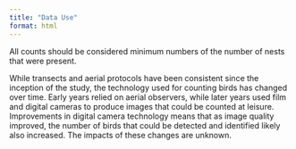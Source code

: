 ```yaml
---
title: "Data Use"
format: html
---
```


All counts should be considered minimum numbers of the number of nests that were present.

While transects and aerial protocols have been consistent since the inception of the study, the technology used for counting birds has changed over time. Early years relied on aerial observers, while later years used film and digital cameras to produce images that could be counted at leisure. Improvements in digital camera technology means that as image quality improved, the number of birds that could be detected and identified likely also increased. The impacts of these changes are unknown.